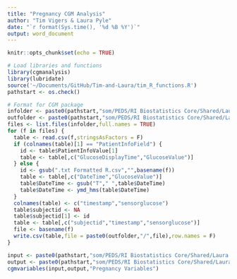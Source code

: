 ```yaml
---
title: "Pregnancy CGM Analysis"
author: "Tim Vigers & Laura Pyle"
date: "`r format(Sys.time(), '%d %B %Y')`"
output: word_document
---
```


```r
knitr::opts_chunk$set(echo = TRUE)
```

```r
# Load libraries and functions
library(cgmanalysis)
library(lubridate)
source('~/Documents/GitHub/Tim-and-Laura/tim_R_functions.R')
pathstart <- os.check()
```

```r
# Format for CGM package
infolder <- paste0(pathstart,"som/PEDS/RI Biostatistics Core/Shared/Laura Tim projects/Sarit Polsky/Pregnancy/Data_Raw/CGM Files")
outfolder <- paste0(pathstart,"som/PEDS/RI Biostatistics Core/Shared/Laura Tim projects/Sarit Polsky/Pregnancy/Data_Cleaned/Formatted CGM Files")
files <- list.files(infolder,full.names = TRUE)
for (f in files) {
  table <- read.csv(f,stringsAsFactors = F)
  if (colnames(table)[1] == "PatientInfoField") {
    id <- table$PatientInfoValue[1]
    table <- table[,c("GlucoseDisplayTime","GlucoseValue")]
  } else {
    id <- gsub(".txt Formatted R.csv","",basename(f))
    table <- table[,c("DateTime","GlucoseValue")]
    table$DateTime <- gsub("T"," ",table$DateTime)
    table$DateTime <- ymd_hms(table$DateTime)
  }
  colnames(table) <- c("timestamp","sensorglucose")
  table$subjectid <- NA
  table$subjectid[1] <- id
  table <- table[,c("subjectid","timestamp","sensorglucose")]
  file <- basename(f)
  write.csv(table,file = paste0(outfolder,"/",file),row.names = F)
}
```

```r
input <- paste0(pathstart,"som/PEDS/RI Biostatistics Core/Shared/Laura Tim projects/Sarit Polsky/Pregnancy/Data_Cleaned/Formatted CGM Files")
output <- paste0(pathstart,"som/PEDS/RI Biostatistics Core/Shared/Laura Tim projects/Sarit Polsky/Pregnancy/Data_Cleaned")
cgmvariables(input,output,"Pregnancy Variables")
```